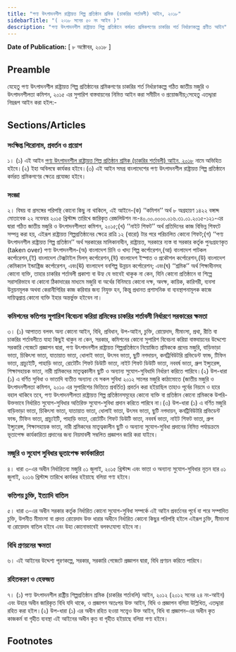 ```yaml
---
title: "পণ্য উৎপাদনশীল রাষ্ট্রায়ত্ত শিল্প প্রতিষ্ঠান শ্রমিক (চাকরির শর্তাবলী) আইন, ২০১৮"
sidebarTitle: "( ২০১৮ সনের ৫০ নং আইন )"
description: "পণ্য উৎপাদনশীল রাষ্ট্রায়ত্ত শিল্প প্রতিষ্ঠানে কর্মরত শ্রমিকগণের চাকরির শর্ত নির্ধারণকল্পে প্রণীত আইন"
---
```


**Date of Publication:** [ ৮ অক্টোবর, ২০১৮ ]

## Preamble

যেহেতু পণ্য উৎপাদনশীল রাষ্ট্রায়ত্ত শিল্প প্রতিষ্ঠানের শ্রমিকগণের চাকরির শর্ত নির্ধারণকল্পে গঠিত জাতীয় মজুরি ও উৎপাদনশীলতা কমিশন, ২০১৫ এর সুপারিশ বাস্তবায়নের নিমিত্ত আইন করা সমীচীন ও প্রয়োজনীয়;সেহেতু এতদ্দ্বারা নিম্নরূপ আইন করা হইল:-

## Sections/Articles

### সংক্ষিপ্ত শিরোনাম, প্রবর্তন ও প্রয়োগ

১। (১) এই আইন [পণ্য উৎপাদনশীল রাষ্ট্রায়ত্ত শিল্প প্রতিষ্ঠান শ্রমিক (চাকরির শর্তাবলী) আইন, ২০১৮](/act-1265.html "পণ্য উৎপাদনশীল রাষ্ট্রায়ত্ত শিল্প প্রতিষ্ঠান শ্রমিক (চাকরির শর্তাবলী) আইন, ২০১৮") নামে অভিহিত হইবে।(২) ইহা অবিলম্বে কার্যকর হইবে।(৩) এই আইন সমগ্র বাংলাদেশের পণ্য উৎপাদনশীল রাষ্ট্রায়ত্ত শিল্প প্রতিষ্ঠানে কর্মরত শ্রমিকগণের ক্ষেত্রে প্রযোজ্য হইবে।

### সংজ্ঞা

২। বিষয় বা প্রসঙ্গের পরিপন্থি কোনো কিছু না থাকিলে, এই আইনে-(ক) ‘‘কমিশন’’ অর্থ ৮ অগ্রহায়ণ ১৪২২ বঙ্গাব্দ মোতাবেক ২২ নভেম্বর ২০১৫ খ্রিস্টাব্দ তারিখে জারিকৃত রেজলিউশন নং-৪০.০০.০০০০.০১৬.৩১.০১.২০১৫-১২১-এর দ্বারা গঠিত জাতীয় মজুরি ও উৎপাদনশীলতা কমিশন, ২০১৫;(খ) ‘‘নাইট শিফট’’ অর্থ প্রতিদিনের কাজ বিভিন্ন শিফটে সম্পন্ন করা হয়, এইরূপ রাষ্ট্রায়ত্ত শিল্পপ্রতিষ্ঠানের ক্ষেত্রে রাত্রি ১২ (বারো) টার পরে পরিচালিত কোনো শিফট;(গ) ‘‘পণ্য উৎপাদনশীল রাষ্ট্রায়ত্ত শিল্প প্রতিষ্ঠান’’ অর্থ সরকারের মালিকানাধীন, রাষ্ট্রায়ত্ত, সরকারে ন্যস্ত বা সরকার কর্তৃক পুনঃগ্রহণকৃত (taken over) পণ্য উৎপাদনশীল-(অ) বাংলাদেশ চিনি ও খাদ্য শিল্প কর্পোরেশন,(আ) বাংলাদেশ পাটকল কর্পোরেশন,(ই) বাংলাদেশ টেক্সটাইল মিলস্ কর্পোরেশন,(ঈ) বাংলাদেশ ইস্পাত ও প্রকৌশল কর্পোরেশন,(উ) বাংলাদেশ কেমিক্যাল ইন্ডাষ্ট্রিজ কর্পোরেশন, এবং(ঊ) বাংলাদেশ বনশিল্প উন্নয়ন কর্পোরেশন; এবং(ঘ) ‘‘শ্রমিক’’ অর্থ শিক্ষাধীনসহ কোনো ব্যক্তি, তাহার চাকরির শর্তাবলী প্রকাশ্য বা উহ্য যে ভাবেই থাকুক না কেন, যিনি কোনো প্রতিষ্ঠানে বা শিল্পে সরাসরিভাবে বা কোনো ঠিকাদারের মাধ্যমে মজুরি বা অর্থের বিনিময়ে কোনো দক্ষ, অদক্ষ, কায়িক, কারিগরী, ব্যবসা উন্নয়নমূলক অথবা কেরানীগিরির কাজ করিবার জন্য নিযুক্ত হন, কিন্তু প্রধানত প্রশাসনিক বা ব্যবস্থাপনামূলক কাজে দায়িত্বপ্রাপ্ত কোনো ব্যক্তি ইহার অন্তর্ভুক্ত হইবেন না।

### কমিশনের কতিপয় সুপারিশ বিবেচনা করিয়া শ্রমিকের চাকরির শর্তাবলী নির্ধারণে সরকারের ক্ষমতা

৩। (১) আপাতত বলবৎ অন্য কোনো আইন, বিধি, প্রবিধান, উপ-আইন, চুক্তি, রোয়েদাদ, মীমাংসা, প্রথা, রীতি বা চাকরির শর্তাবলীতে যাহা কিছুই থাকুন না কেন, সরকার, কমিশনের কোনো সুপারিশ বিবেচনা করিয়া বাস্তবায়নের উদ্দেশ্যে সরকারি গেজেটে প্রজ্ঞাপন দ্বারা, পণ্য উৎপাদনশীল রাষ্ট্রায়ত্ত শিল্পপ্রতিষ্ঠানে নিয়োজিত শ্রমিককে প্রদেয় মজুরি, বাড়িভাড়া ভাতা, চিকিৎসা ভাতা, যাতায়াত ভাতা, ধোলাই ভাতা, উৎসব ভাতা, ছুটি নগদায়ন, কনট্রিবিউটরি প্রভিডেন্ট ফান্ড, টিফিন ভাতা, গ্রাচ্যুইটি, পাহাড়ি ভাতা, রোটেটিং শিফট ডিউটি ভাতা, নাইট শিফট ডিউটি ভাতা, নববর্ষ ভাতা, গ্রুপ ইন্স্যুরেন্স, শিক্ষাসহায়ক ভাতা, নারী শ্রমিকদের মাতৃত্বকালীন ছুটি ও অন্যান্য সুযোগ-সুবিধাদি নির্ধারণ করিতে পারিবে।(২) উপ-ধারা (১) এ বর্ণিত সুবিধা ও ভাতাদি ব্যতীত অন্যান্য যে সকল সুবিধা ২০১২ সালের মজুরি কাঠামোতে (জাতীয় মজুরি ও উৎপাদনশীলতা কমিশন, ২০১০ এর সুপারিশের ভিত্তিতে প্রবর্তিত) প্রবর্তন করা হইয়াছিল তাহাও পূর্বের নিয়মে ও হারে বহাল থাকিবে তবে, পণ্য উৎপাদনশীলতা রাষ্ট্রায়ত্ত শিল্প প্রতিষ্ঠানসমূহের কোনো ব্যক্তি বা প্রতিষ্ঠান কোনো শ্রমিককে উপরি-উক্তভাবে নির্ধারিত সুযোগ-সুবিধার অতিরিক্ত সুযোগ-সুবিধা প্রদান করিতে পারিবে না।(৩) উপ-ধারা (১) এ বর্ণিত মজুরি বাড়িভাড়া ভাতা, চিকিৎসা ভাতা, যাতায়াত ভাতা, ধোলাই ভাতা, উৎসব ভাতা, ছুটি নগদায়ন, কনট্রিবিউটরি প্রভিডেন্ট ফান্ড, টিফিন ভাতা, গ্রাচ্যুইটি, পাহাড়ি ভাতা, রোটেটিং শিফট ডিউটি ভাতা, নববর্ষ ভাতা, নাইট শিফট ভাতা, গ্রুপ ইন্স্যুরেন্স, শিক্ষাসহায়ক ভাতা, নারী শ্রমিকদের মাতৃত্বকালীন ছুটি ও অন্যান্য সুযোগ-সুবিধা প্রদানের নিমিত্ত পর্যায়ক্রমে ভূতাপেক্ষ কার্যকারিতা প্রদানের জন্য নিয়মাবলী সম্বলিত প্রজ্ঞাপন জারি করা যাইবে।

### মজুরি ও সুযোগ সুবিধার ভূতাপেক্ষ কার্যকারিতা

৪। ধারা ৩-এর অধীন নির্ধারিতব্য মজুরি ০১ জুলাই, ২০১৫ খ্রিস্টাব্দ এবং ভাতা ও অন্যান্য সুযোগ-সুবিধার নূতন হার ০১ জুলাই, ২০১৬ খ্রিস্টাব্দ তারিখে কার্যকর হইয়াছে বলিয়া গণ্য হইবে।

### কতিপয় চুক্তি, ইত্যাদি বাতিল

৫। ধারা ৩-এর অধীন সরকার কর্তৃক নির্ধারিত কোনো সুযোগ-সুবিধা সম্পর্কে এই আইন প্রবর্তনের পূর্বে বা পরে সম্পাদিত চুক্তি, উপনীত মীমাংসা বা প্রদত্ত রোয়েদাদ উক্ত ধারার অধীনে নির্ধারিত কোনো কিছুর পরিপন্থি হইলে এইরূপ চুক্তি, মীমাংসা বা রোয়েদাদ বাতিল হইবে এবং উহা কোনোভাবেই বলবৎযোগ্য হইবে না।

### বিধি প্রণয়নের ক্ষমতা

৬। এই আইনের উদ্দেশ্য পূরণকল্পে, সরকার, সরকারি গেজেটে প্রজ্ঞাপন দ্বারা, বিধি প্রণয়ন করিতে পারিবে।

### রহিতকরণ ও হেফজত

৭। (১) পণ্য উৎপাদনশীল রাষ্ট্রীয় শিল্পপ্রতিষ্ঠান শ্রমিক (চাকরির শর্তাবলি) আইন, ২০১২ (২০১২ সনের ২৪ নং-আইন) এবং উহার অধীন জারিকৃত বিধি যদি থাকে, ও প্রজ্ঞাপন অতঃপর উক্ত আইন, বিধি ও প্রজ্ঞাপন বলিয়া উল্লিখিত, এতদ্দ্বারা রহিত করা হইল।(২) উপ-ধারা (১) এর অধীন রহিত হওয়া সত্ত্বেও উক্ত আইন, বিধি বা প্রজ্ঞাপন-এর অধীন কৃত কাজকর্ম বা গৃহীত ব্যবস্থা এই আইনের অধীন কৃত বা গৃহীত হইয়াছে বলিয়া গণ্য হইবে।

## Footnotes
